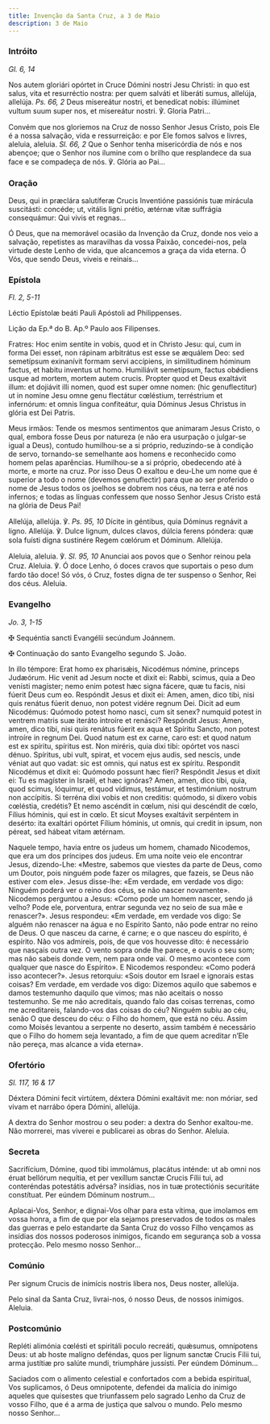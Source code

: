 ```yaml
---
title: Invenção da Santa Cruz, a 3 de Maio
description: 3 de Maio
---
```


### Intróito

<em>Gl. 6, 14</em>

<div class="side-by-side not-content">

Nos autem gloriári opórtet in Cruce Dómini nostri Jesu Christi: in quo est salus, vita et resurréctio nostra: per quem salváti et liberáti sumus, allelúja, allelúja. <em>Ps. 66, 2</em> Deus misereátur nostri, et benedícat nobis: illúminet vultum suum super nos, et misereátur nostri. ℣. Gloria Patri...

Convém que nos gloriemos na Cruz de nosso Senhor Jesus Cristo, pois Ele é a nossa salvação, vida e ressurreição: e por Ele fomos salvos e livres, aleluia, aleluia. <em>Sl. 66, 2</em> Que o Senhor tenha misericórdia de nós e nos abençoe; que o Senhor nos ilumine com o brilho que resplandece da sua face e se compadeça de nós. ℣. Glória ao Pai...

</div>

### Oração

<div class="side-by-side not-content">

Deus, qui in præclára salutíferæ Crucis Inventióne passiónis tuæ mirácula suscitásti: concéde; ut, vitális ligni prétio, ætérnæ vitæ suffrágia consequámur: Qui vivis et regnas...

Ó Deus, que na memorável ocasião da Invenção da Cruz, donde nos veio a salvação, repetistes as maravilhas da vossa Paixão, concedei-nos, pela virtude deste Lenho de vida, que alcancemos a graça da vida eterna. Ó Vós, que sendo Deus, viveis e reinais...

</div>

### Epístola

<em>Fl. 2, 5-11</em>

<div class="side-by-side not-content">

Léctio Epístolæ beáti Pauli Apóstoli ad Philippenses.

Lição da Ep.ª do B. Ap.º Paulo aos Filipenses.

Fratres: Hoc enim sentíte in vobis, quod et in Christo Jesu: qui, cum in forma Dei esset, non rápinam arbitrátus est esse se æquálem Deo: sed semetípsum exinanívit formam servi accípiens, in similitudinem hóminum factus, et habitu inventus ut homo. Humiliávit semetípsum, factus obǿdiens usque ad mortem, mortem autem crucis. Propter quod et Deus exaltávit illum: et dojiávit illi nomen, quod est super omne nomen: (hic genuflectitur) ut in nomine Jesu omne genu flectátur cœléstium, terréstrium et infernórum: et omnis lingua confiteátur, quia Dóminus Jesus Christus in glória est Dei Patris.

Meus irmãos: Tende os mesmos sentimentos que animaram Jesus Cristo, o qual, embora fosse Deus por natureza (e não era usurpação o julgar-se igual a Deus), contudo humilhou-se a si próprio, reduzindo-se à condição de servo, tornando-se semelhante aos homens e reconhecido como homem pelas aparências. Humilhou-se a si próprio, obedecendo até à morte, e morte na cruz. Por isso Deus O exaltou e deu-Lhe um nome que é superior a todo o nome (devemos genuflectir) para que ao ser proferido o nome de Jesus todos os joelhos se dobrem nos céus, na terra e até nos infernos; e todas as línguas confessem que nosso Senhor Jesus Cristo está na glória de Deus Pai!

</div>

<div class="side-by-side not-content">

Allelúja, allelúja. ℣. <em>Ps. 95, 10</em> Dícite in géntibus, quia Dóminus regnávit a ligno. Allelúja. ℣. Dulce lignum, dulces clavos, dúlcia ferens póndera: quæ sola fuísti digna sustinére Regem cœlórum et Dóminum. Allelúja.

Aleluia, aleluia. ℣. <em>Sl. 95, 10</em> Anunciai aos povos que o Senhor reinou pela Cruz. Aleluia. ℣. Ó doce Lenho, ó doces cravos que suportais o peso dum fardo tão doce! Só vós, ó Cruz, fostes digna de ter suspenso o Senhor, Rei dos céus. Aleluia.

</div>

### Evangelho

<em>Jo. 3, 1-15</em>

<div class="side-by-side not-content">

<span class="cross text-red-500">✠</span> Sequéntia sancti Evangélii secúndum Joánnem.

<span class="cross text-red-500">✠</span> Continuação do santo Evangelho segundo S. João.

In illo témpore: Erat homo ex pharisǽis, Nicodémus nómine, princeps Judæórum. Hic venit ad Jesum nocte et dixit ei: Rabbi, scimus, quia a Deo venísti magíster; nemo enim potest hæc signa fácere, quæ tu facis, nisi fúerit Deus cum eo. Respóndit Jesus et dixit ei: Amen, amen, dico tibi, nisi quis renátus fúerit denuo, non potest vidére regnum Dei. Dicit ad eum Nicodémus: Quómodo potest homo nasci, cum sit senex? numquid potest in ventrem matris suæ iteráto introíre et renásci? Respóndit Jesus: Amen, amen, dico tibi, nisi quis renátus fúerit ex aqua et Spíritu Sancto, non potest introíre in regnum Dei. Quod natum est ex carne, caro est: et quod natum est ex spíritu, spíritus est. Non miréris, quia dixi tibi: opórtet vos nasci dénuo. Spíritus, ubi vult, spirat, et vocem ejus audis, sed nescis, unde véniat aut quo vadat: sic est omnis, qui natus est ex spíritu. Respondit Nicodémus et dixit ei: Quómodo possunt hæc fíeri? Respóndit Jesus et dixit ei: Tu es magíster in Israël, et hæc ignóras? Amen, amen, dico tibi, quia, quod scimus, lóquimur, et quod vídimus, testámur, et testimónium nostrum non accípitis. Si terréna dixi vobis et non creditis: quómodo, si díxero vobis cœléstia, credétis? Et nemo ascéndit in cœlum, nisi qui descéndit de cœlo, Fílius hóminis, qui est in cœlo. Et sicut Moyses exaltávit serpéntem in desérto: ita exaltári opórtet Fílium hóminis, ut omnis, qui credit in ipsum, non péreat, sed hábeat vitam ætérnam.

Naquele tempo, havia entre os judeus um homem, chamado Nicodemos, que era um dos príncipes dos judeus. Em uma noite veio ele encontrar Jesus, dizendo-Lhe: «Mestre, sabemos que viestes da parte de Deus, como um Doutor, pois ninguém pode fazer os milagres, que fazeis, se Deus não estiver com ele». Jesus disse-lhe: «Em verdade, em verdade vos digo: Ninguém poderá ver o reino dos céus, se não nascer novamente». Nicodemos perguntou a Jesus: «Como pode um homem nascer, sendo já velho? Pode ele, porventura, entrar segunda vez no seio de sua mãe e renascer?». Jesus respondeu: «Em verdade, em verdade vos digo: Se alguém não renascer na água e no Espírito Santo, não pode entrar no reino de Deus. O que nasceu da carne, é carne; e o que nasceu do espírito, é espírito. Não vos admireis, pois, de que vos houvesse dito: é necessário que nasçais outra vez. O vento sopra onde lhe parece, e ouvis o seu som; mas não sabeis donde vem, nem para onde vai. O mesmo acontece com qualquer que nasce do Espírito». E Nicodemos respondeu: «Como poderá isso acontecer?». Jesus retorquiu: «Sois doutor em Israel e ignorais estas coisas? Em verdade, em verdade vos digo: Dizemos aquilo que sabemos e damos testemunho daquilo que vimos; mas não aceitais o nosso testemunho. Se me não acreditais, quando falo das coisas terrenas, como me acreditareis, falando-vos das coisas do céu? Ninguém subiu ao céu, senão O que desceu do céu: o Filho do homem, que está no céu. Assim como Moisés levantou a serpente no deserto, assim também é necessário que o Filho do homem seja levantado, a fim de que quem acreditar n’Ele não pereça, mas alcance a vida eterna».

</div>

### Ofertório

<em>Sl. 117, 16 & 17</em>

<div class="side-by-side not-content">

Déxtera Dómini fecit virtútem, déxtera Dómini exaltávit me: non móriar, sed vivam et narrábo ópera Dómini, allelúja.

A dextra do Senhor mostrou o seu poder: a dextra do Senhor exaltou-me. Não morrerei, mas viverei e publicarei as obras do Senhor. Aleluia.

</div>

### Secreta

<div class="side-by-side not-content">

Sacrifícium, Dómine, quod tibi immolámus, placátus inténde: ut ab omni nos éruat bellórum nequítia, et per vexíllum sanctæ Crucis Fílii tui, ad conteréndas potestátis advérsa? insídias, nos in tuæ protectiónis securitáte constítuat. Per eúndem Dóminum nostrum...

Aplacai-Vos, Senhor, e dignai-Vos olhar para esta vítima, que imolamos em vossa honra, a fim de que por ela sejamos preservados de todos os males das guerras e pelo estandarte da Santa Cruz do vosso Filho vençamos as insídias dos nossos poderosos inimigos, ficando em segurança sob a vossa protecção. Pelo mesmo nosso Senhor...

</div>

### Comúnio

<div class="side-by-side not-content">

Per signum Crucis de inimícis nostris líbera nos, Deus noster, allelúja.

Pelo sinal da Santa Cruz, livrai-nos, ó nosso Deus, de nossos inimigos. Aleluia.

</div>

### Postcomúnio

<div class="side-by-side not-content">

Repléti alimónia cœlésti et spiritáli poculo recreáti, quǽsumus, omnípotens Deus: ut ab hoste malígno deféndas, quos per lignum sanctæ Crucis Fílii tui, arma justítiæ pro salúte mundi, triumpháre jussísti. Per eúndem Dóminum...

Saciados com o alimento celestial e confortados com a bebida espiritual, Vos suplicamos, ó Deus omnipotente, defendei da malícia do inimigo aqueles que quisestes que triunfassem pelo sagrado Lenho da Cruz de vosso Filho, que é a arma de justiça que salvou o mundo. Pelo mesmo nosso Senhor...

</div>
